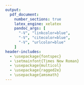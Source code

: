 ```yaml
---
output:
  pdf_document:
    number_sections: true
    latex_engine: xelatex
    pandoc_args: [
      "-V", "linkcolor=blue",
      "-V", "citecolor=blue",
      "-V", "urlcolor=blue"
    ]
header-includes:
  - \usepackage{fontspec}
  - \setmainfont{Times New Roman}
  - \usepackage{multicol}
  - \usepackage{ragged2e}
  - \usepackage{amsmath}
---
```


\title{\textbf{STOR 390: HOMEWORK 7}}
\author{\textbf{Riley Harper}}
\date{\textbf{\today}}
\maketitle


\renewcommand\abstractname{}
\renewcommand{\refname}{References in the Discussion}
\begin{abstract}
\textbf{Abstract:} This homework explores the application of differential privacy via a biased randomized response mechanism, providing a generalized estimation formula for the proportion of sensitive observations. It also details the implementation of a K-Nearest Neighbors (KNN) classifier, demonstrating the creation and application of a Chebyshev distance function within the Iris dataset. Additionally, I explored the ethical challenges presented by the use of AI in healthcare, particularly focusing on the management of sensitive data in scenarios such as corporate acquisitions and access by insurance companies, highlighting the balance between technological benefits and privacy concerns and emphasizing the importance of ethical considerations in the deployment of AI technologies.
\end{abstract}
\vspace{1em}
\begin{multicols}{2}

\section*{Question 1}
Recall that in class we showed that for randomized response differential privacy based on a fair coin (that is a coin that lands heads up with probability $0.5$), the estimated proportion of incriminating observations $\hat{P}$ (in class this was the estimated proportion of students having actually cheated) was given by $\hat{P} = 2\pi-\frac{1}{2}$ where $\pi$ is the proportion of people answering affirmative to the incriminating question. I want you to generalize this result for a potentially biased coin.  That is, for a differentially private mechanism that uses a coin landing heads up with probability $0 \leq \theta \leq 1$, find an estimate $\hat{P}$ for the proportion of incriminating observations.  This expression should be in terms of $\theta$ and $\pi$.  

To generalize the result of the randomized response mechanism for a biased coin, we follow the methodology applied with a fair coin but adjust it to account for the bias in the coin flip probability.

\textbf{Randomized Response Mechanism Setup:}
\begin{enumerate}
    \item \textbf{Options for Each Respondent:}
    \begin{itemize}
      \item \textbf{Truthfully answer} the question (e.g., such as having not cheated).
      \item \textbf{Lie} according to the outcome of a coin flip.
    \end{itemize}
    For a biased coin:
    \begin{itemize}
       \item Probability of flipping heads $(\theta)$ – the respondent lies.
       \item Probability of flipping tails $(1 - \theta)$ – the respondent answers truthfully.
    \end{itemize}

    \item \textbf{If the coin comes up heads}, the respondent answers "Yes" or "No" irrespective of the truth and solely based on the result of the second coin flip.
    \item \textbf{If the coin comes up tails}, the respondent answers truthfully.
\end{enumerate}

\textbf{Modeling Responses:}
\begin{itemize}
    \item Let $\pi$ be the proportion of people who answer "Yes" to the question.
    \item When asked the question under this mechanism,
    \begin{itemize}
      \item The probability of a respondent saying "Yes" because they are telling the truth (coin lands tails and they are in the truthful group): $(1 - \theta) \hat{P}$.
      \item The probability of a respondent saying "Yes" because they are lying (coin lands heads twice): $\theta^2$.
    \end{itemize}
\end{itemize}

So, the total probability of receiving a "Yes" response, denoted $\hat{P}$, is given by the addition of the two outcomes:
$\pi = \theta^2 + (1 - \theta) \hat{P}$

\textbf{Solving for $\pi$:}

We want to express $\pi$ in terms of $P$ and $\theta$. Rearranging the above equation:

\quad \quad $\pi = \theta^2 + (1 - \theta) \hat{P}$\\
$\implies \pi - \theta^2 = (1 - \theta) \hat{P}$\\
$\implies \hat{P} = \frac{\pi - \theta^2}{1 - \theta}$

\section*{Question 2}
Next, show that this expression reduces to our result from class in the special case where $\theta = \frac{1}{2}$.

$$
\hat{P} = \frac{\pi - \theta^2}{1 - \theta}
$$

Substituting $\theta$ with $\frac{1}{2}$,

$$
\hat{P} = \frac{\pi - (\frac{1}{2})^2}{1 - (\frac{1}{2})}
$$

Simplifying the numerator and denominator,

$$
\hat{P} = \frac{\pi - \frac{1}{4}}{\frac{1}{2}}
$$

Simplifying,

$$
\hat{P} = 2\pi - \frac{1}{2}
$$

This is the expression we derived in class for the estimated proportion of incriminating observations when using a fair coin for randomized response differential privacy.

\section*{Question 3}
Consider the additive feature attribution model: $g(x') = \phi_0+\sum_{i=1}^M{\phi_ix_i'}$ where we are aiming to explain prediction $f$ with model $g$ around input $x$ with simplified input $x'$.  Moreover, $M$ is the number of input features.

Give an expression for the explanation model $g$ in the case where all attributes are meaningless, and interpret this expression.  Secondly, give an expression for the relative contribution of feature $i$ to the explanation model.

\textbf{Not covered so this was intentionally left blank.}

\section*{Question 4}
Part of having an explainable model is being able to implement the algorithm from scratch.  Let's try and do this with KNN.  Write a function entitled $chebychev$ that takes in two vectors and outputs the Chebychev or $L^\infty$ distance between said vectors.  I will test your function on two vectors below.  Then, write a $nearest\_neighbors$ function that finds the user specified $k$ nearest neighbors according to a user specified distance function (in this case $L^\infty$) to a user specified data point observation.  

```r
library(knitr)
# chebychev function
chebychev <- function(x, y) {
  max(abs(x - y))
}

# nearest_neighbors function
nearest_neighbors <- function(data, point, k, distanceFunction) {
  # distance from point to each row
  distances <- apply(data, 1, function(row) distanceFunction(row, point))
  # order the distances, then select the k smallest indices
  nearestIndices <- order(distances)[1:k]
  # return the k-nearest neighbors
  data[nearestIndices, , drop = FALSE]
}


x<- c(3,4,5)
y<-c(7,10,1)
chebyresult <- chebychev(x, y)
cat("Chebyshev distance: ", chebyresult, "\n\n")

set.seed(321)
KNNdata <- matrix(data = sample(1:100, 30, replace = TRUE), nrow = 20, ncol = 3)
testPoint <- c(23, 23, 23)
k <- 3
nearestNeighborsResult <- nearest_neighbors(KNNdata, testPoint, k, chebychev)
KNNdataDF <- as.data.frame(KNNdata)
testPointDF <- as.data.frame(matrix(testPoint, nrow = 1))
nearestNeighborsDF <- as.data.frame(nearestNeighborsResult)

cat("KNN Data:\n\n")
kable(KNNdata, format = "latex", col.names = NULL, table.envir = NULL)
cat("\nTest Point:\n")
kable(testPointDF, format = "latex", col.names = NULL, table.envir = NULL)
cat("\nNearest Neighbors:\n")
kable(nearestNeighborsDF, format = "latex", col.names = NULL, table.envir = NULL)
```

\section*{Question 5}
Finally create a \textit{knn\_classifier} function that takes the nearest neighbors specified from the above functions and assigns a class label based on the mode class label within these nearest neighbors.  I will then test your functions by finding the five nearest neighbors to the very last observation in the $iris$ dataset according to the $chebychev$ distance and classifying this function accordingly.  

```r
df <- data(iris) 

knn_classifier <- function(neighbors, target_column) {
  # most frequent class label among the neighbors
  class_labels <- neighbors[[target_column]]
  class_label <- names(which.max(table(class_labels)))
  return(class_label)
}


# data less last observation
x = iris[1:(nrow(iris)-1),]
# observation to be classified
obs = iris[nrow(iris),]

# find nearest neighbors
ind = nearest_neighbors(x[,1:4], obs[,1:4],5, chebychev)[[1]]
cat("\nNearest Neighbors to the Observation:\n")
kable(as.data.frame(x[ind, 1:4]), format = "latex", col.names = NULL, table.envir = NULL)

# Output the observation's features table
cat("\nFeatures of the Observation to be Classified:\n")
kable(as.data.frame(t(obs[1, 1:4])), format = "latex", col.names = NULL, table.envir = NULL)

# Output the predicted class
cat("\nPredicted Class of the Observation:\n")
predicted_class <- knn_classifier(x[ind, ], "Species")
cat(predicted_class, "\n")

# Output the actual class
cat("\nActual Class of the Observation:\n")
cat(levels(obs$Species)[obs$Species], "\n")
```

\section*{Question 6}
Interpret this output.  Did you get the correct classification?  Also, if you specified $K=5$, why do you have $7$ observations included in the output dataframe?

The predicted class label by KNN was setosa, however, the true class was that of virginica. The code I wrote for KNN did not include what was written in class to include 7 observations, however, if I had written it in the same manner these additional outputs would have been the distances associated with the neighbor list.


\section*{Question 7}
Earlier in this unit we learned about Google's DeepMind assisting in the management of acute kidney injury.  Assistance in the health care sector is always welcome, particularly if it benefits the well-being of the patient.  Even so, algorithmic assistance necessitates the acquisition and retention of sensitive health care data.  With this in mind, who should be privy to this sensitive information?  In particular, is data transfer allowed if the company managing the software is subsumed?  Should the data be made available to insurance companies who could use this to better calibrate their actuarial risk but also deny care?  Stake a position and defend it using principles discussed from the class.  

Sensitive health care data exists in a critical, complex intersection between technological innovation and personal privacy. The use of artificial intelligence, as exemplified by Google's DeepMind in managing acute kidney injury, illustrates the potential of technology to enhance patient care. However, patient privacy is a cornerstone of the healthcare system, underpinning the principles of autonomy and consent. When patients share their information with healthcare providers, there is an implicit understanding that this exchange is for the sole purpose of enhancing their health and well-being. The moment this information becomes a commodity that can be transferred, especially without explicit consent, this foundational trust is violated.

In the context of corporate acquisition, where the company responsible for managing healthcare software is absorbed by another entity, the continuity of data privacy policies becomes uncertain. It is imperative that patient data is not merely bundled into the assets transferred during such corporate movements. Instead, there must be a deliberate, transparent process that ensures patients are informed and their consent is obtained anew, thereby respecting their autonomy over personal information. When it comes to sharing patient data with insurance companies, the stakes are considerably higher. Insurance providers could argue that access to comprehensive data enables them to accurately calibrate actuarial risks. However, there is a thin line between informed risk calculation and the potential for discriminatory practices. If sensitive health data were freely available to these companies, it could lead to a situation where patients are penalized for conditions beyond their control, facing denial of coverage or prohibitive premiums. This not only challenges the ethical principle of justice, which advocates for fairness and equity, but also the principle of nonmaleficence, obliging us to refrain from causing harm to others. Furthermore, the governance of such data should be meticulously regulated to prevent misuse. Legislation akin to the Health Insurance Portability and Accountability Act (HIPAA) offers a framework that emphasizes patient rights and privacy. Strong regulatory oversight can ensure that insurance companies, should they be granted access, are not allowed to use this information to unjustly discriminate against individuals in need of coverage.

In advocating for stringent privacy controls and limited access to sensitive health care data, the principles of transparency and accountability cannot be overemphasized. Patients deserve clarity regarding the use of their data, with robust mechanisms in place to hold entities accountable for their data practices. Opting out of data sharing that does not directly contribute to personal health care should always be an option available to patients.

Overall, while the integration of AI into healthcare is to be welcomed for its ability to enhance patient care, it must not be pursued at the expense of compromising patient privacy and the ethical standards that govern the healthcare profession. The priority must always be the rights and well-being of the individual patient, ensuring that advancements in technology are matched with equally strong protections for sensitive health information.

\end{multicols}